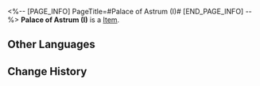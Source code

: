 <%-- [PAGE_INFO]
PageTitle=#Palace of Astrum (I)#
[END_PAGE_INFO] --%>
{{Item Infobox
|id          = 252394
|image       = Item Palace of Astrum (I).png{{subst:void|<!--$UPLOAD:<<SpriteOutput/Quest/PlanetFes/SwapCardPic/SwapCardPiece/3002_1.png>-<Item Palace of Astrum (I).png>-<Item Icons>>-->}}
|type        = 
|invCategory = 
|rarity      = 5
|effect      = 
|description = Complete a Memory Card set to gain buffs.
}}
{{Description|The trailblazing memories deep in your mind will provide inspiration to the game once you recall it in full.}}
'''Palace of Astrum (I)''' is a [[Item]].

==Other Languages==
{{Other Languages
|en   = Palace of Astrum (I)
|zhs  = 司辰宫-Ⅰ
|zht  = 司辰宮-Ⅰ
|ja   = 司辰宮-I
|ko   = 사진궁-Ⅰ
|es   = Palacio Astrum&nbsp;I
|fr   = Palais de l'Astrum (I)
|ru   = Звёздный дворец I
|th   = Palace of Astrum I
|vi   = Tư Thần Cung-I
|de   = Palast von Astrum (I)
|id   = Palace of Astrum I
|pt   = Palácio de Astrum (I)
}}

==Change History==
{{Change History|3.2}}